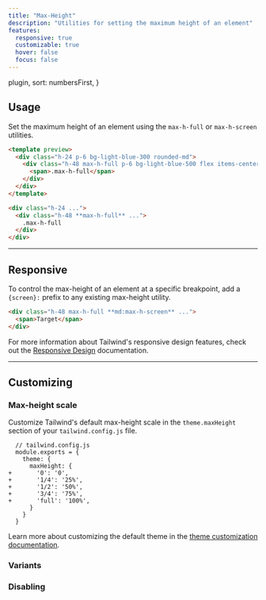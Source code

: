 ```yaml
---
title: "Max-Height"
description: "Utilities for setting the maximum height of an element"
features:
  responsive: true
  customizable: true
  hover: false
  focus: false
---
```



  plugin,
  sort: numbersFirst,
}

## Usage

Set the maximum height of an element using the `max-h-full` or `max-h-screen` utilities.

```html lightBlue
<template preview>
  <div class="h-24 p-6 bg-light-blue-300 rounded-md">
    <div class="h-48 max-h-full p-6 bg-light-blue-500 flex items-center justify-center rounded font-semibold text-white">
      <span>.max-h-full</span>
    </div>
  </div>
</template>

<div class="h-24 ...">
  <div class="h-48 **max-h-full** ...">
    .max-h-full
  </div>
</div>
```

---

## Responsive

To control the max-height of an element at a specific breakpoint, add a `{screen}:` prefix to any existing max-height utility.

```html
<div class="h-48 max-h-full **md:max-h-screen** ...">
  <span>Target</span>
</div>
```

For more information about Tailwind's responsive design features, check out the [Responsive Design](/docs/responsive-design) documentation.

---

## Customizing

### Max-height scale

Customize Tailwind's default max-height scale in the `theme.maxHeight` section of your `tailwind.config.js` file.

```diff-js
  // tailwind.config.js
  module.exports = {
    theme: {
      maxHeight: {
+       '0': '0',
+       '1/4': '25%',
+       '1/2': '50%',
+       '3/4': '75%',
+       'full': '100%',
      }
    }
  }
```

Learn more about customizing the default theme in the [theme customization documentation](/docs/theme#customizing-the-default-theme).

### Variants

<Variants plugin="maxHeight" name="max-height" />

### Disabling

<Disabling plugin="maxHeight" name="max-height" />
